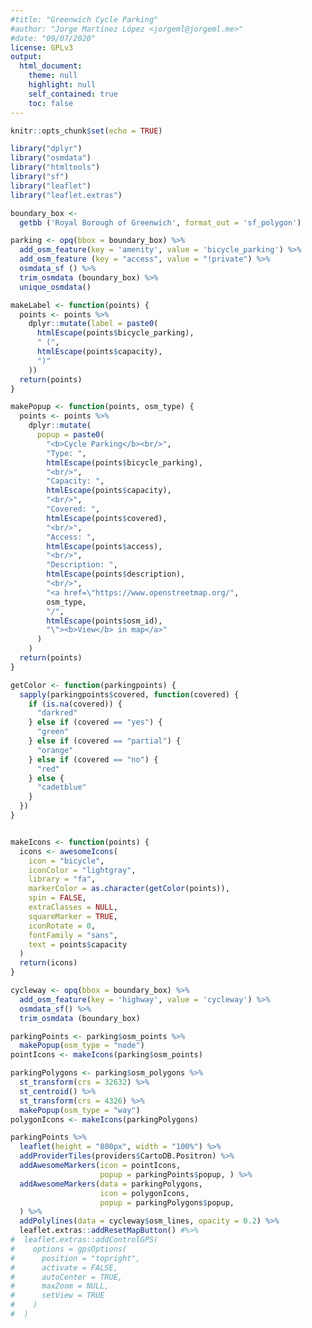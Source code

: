 ```yaml
---
#title: "Greenwich Cycle Parking"
#author: "Jorge Martínez López <jorgeml@jorgeml.me>"
#date: "09/07/2020"
license: GPLv3
output: 
  html_document:
    theme: null
    highlight: null
    self_contained: true
    toc: false
---
```


```r
knitr::opts_chunk$set(echo = TRUE)

library("dplyr")
library("osmdata")
library("htmltools")
library("sf")
library("leaflet")
library("leaflet.extras")
```

```r

boundary_box <-
  getbb ('Royal Borough of Greenwich', format_out = 'sf_polygon')

parking <- opq(bbox = boundary_box) %>%
  add_osm_feature(key = 'amenity', value = 'bicycle_parking') %>%
  add_osm_feature (key = "access", value = "!private") %>%
  osmdata_sf () %>%
  trim_osmdata (boundary_box) %>%
  unique_osmdata()

makeLabel <- function(points) {
  points <- points %>%
    dplyr::mutate(label = paste0(
      htmlEscape(points$bicycle_parking),
      " (",
      htmlEscape(points$capacity),
      ")"
    ))
  return(points)
}

makePopup <- function(points, osm_type) {
  points <- points %>%
    dplyr::mutate(
      popup = paste0(
        "<b>Cycle Parking</b><br/>",
        "Type: ",
        htmlEscape(points$bicycle_parking),
        "<br/>",
        "Capacity: ",
        htmlEscape(points$capacity),
        "<br/>",
        "Covered: ",
        htmlEscape(points$covered),
        "<br/>",
        "Access: ",
        htmlEscape(points$access),
        "<br/>",
        "Description: ",
        htmlEscape(points$description),
        "<br/>",
        "<a href=\"https://www.openstreetmap.org/",
        osm_type,
        "/",
        htmlEscape(points$osm_id),
        "\"><b>View</b> in map</a>"
      )
    )
  return(points)
}

getColor <- function(parkingpoints) {
  sapply(parkingpoints$covered, function(covered) {
    if (is.na(covered)) {
      "darkred"
    } else if (covered == "yes") {
      "green"
    } else if (covered == "partial") {
      "orange"
    } else if (covered == "no") {
      "red"
    } else {
      "cadetblue"
    }
  })
}


makeIcons <- function(points) {
  icons <- awesomeIcons(
    icon = "bicycle",
    iconColor = "lightgray",
    library = "fa",
    markerColor = as.character(getColor(points)),
    spin = FALSE,
    extraClasses = NULL,
    squareMarker = TRUE,
    iconRotate = 0,
    fontFamily = "sans",
    text = points$capacity
  )
  return(icons)
}

cycleway <- opq(bbox = boundary_box) %>%
  add_osm_feature(key = 'highway', value = 'cycleway') %>%
  osmdata_sf() %>%
  trim_osmdata (boundary_box)

```

```r

parkingPoints <- parking$osm_points %>%
  makePopup(osm_type = "node")
pointIcons <- makeIcons(parking$osm_points)

parkingPolygons <- parking$osm_polygons %>%
  st_transform(crs = 32632) %>%
  st_centroid() %>%
  st_transform(crs = 4326) %>%
  makePopup(osm_type = "way")
polygonIcons <- makeIcons(parkingPolygons)

parkingPoints %>%
  leaflet(height = "800px", width = "100%") %>%
  addProviderTiles(providers$CartoDB.Positron) %>%
  addAwesomeMarkers(icon = pointIcons,
                    popup = parkingPoints$popup, ) %>%
  addAwesomeMarkers(data = parkingPolygons,
                    icon = polygonIcons,
                    popup = parkingPolygons$popup,
  ) %>%
  addPolylines(data = cycleway$osm_lines, opacity = 0.2) %>%
  leaflet.extras::addResetMapButton() #%>%
#  leaflet.extras::addControlGPS(
#    options = gpsOptions(
#      position = "topright",
#      activate = FALSE,
#      autoCenter = TRUE,
#      maxZoom = NULL,
#      setView = TRUE
#    )
#  )

```
